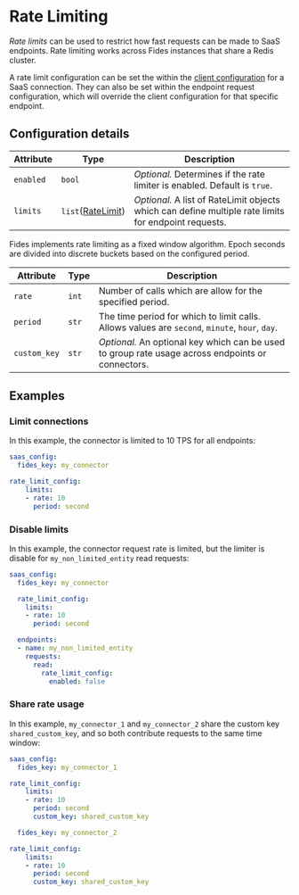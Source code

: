 # Rate Limiting 

_Rate limits_ can be used to restrict how fast requests can be made to SaaS endpoints. Rate limiting works across Fides instances that share a Redis cluster. 

A rate limit configuration can be set the within the [client configuration](./saas_config#client-config) for a SaaS connection. They can also be set within the endpoint request configuration, which will override the client configuration for that specific endpoint.

## Configuration details
| Attribute | Type | Description |
| --- | --- | --- |
| `enabled` | `bool` | *Optional.* Determines if the rate limiter is enabled. Default is `true`. |
| `limits` | `list`([RateLimit](#rate-limit-configuration)) | *Optional.* A list of RateLimit objects which can define multiple rate limits for endpoint requests.

Fides implements rate limiting as a fixed window algorithm. Epoch seconds are divided into discrete buckets based on the configured period. 

| Attribute | Type | Description |
| --- | --- | --- |
|`rate` | `int` | Number of calls which are allow for the specified period. |
| `period` | `str` | The time period for which to limit calls. Allows values are `second`, `minute`, `hour`, `day`. |
| `custom_key` | `str` | *Optional.* An optional key which can be used to group rate usage across endpoints or connectors. |

## Examples

### Limit connections
In this example, the connector is limited to 10 TPS for all endpoints:

```yaml
saas_config:
  fides_key: my_connector

rate_limit_config:
    limits:
    - rate: 10
      period: second
```

### Disable limits
In this example, the connector request rate is limited, but the limiter is disable for `my_non_limited_entity` read requests:

```yaml
saas_config:
  fides_key: my_connector

  rate_limit_config:
    limits:
    - rate: 10
      period: second

  endpoints:
  - name: my_non_limited_entity
    requests:
      read:
        rate_limit_config:
          enabled: false

```

### Share rate usage
In this example, `my_connector_1` and `my_connector_2` share the custom key `shared_custom_key`, and so both contribute requests to the same time window:

```yaml
saas_config:
  fides_key: my_connector_1

rate_limit_config:
    limits:
    - rate: 10
      period: second
      custom_key: shared_custom_key

  fides_key: my_connector_2

rate_limit_config:
    limits:
    - rate: 10
      period: second
      custom_key: shared_custom_key
```
